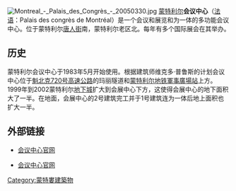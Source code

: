 {{NoteTA
|G1=TO
}}
[[File:Montreal_-_Palais_des_Congrès_-_20050330.jpg|thumb]]
[[蒙特利尔|蒙特利尔]]'''会议中心'''（[[法语|法语]]：Palais des congrès de Montréal）是一个会议和展览和为一体的多功能会议中心。位于蒙特利尔[[唐人街|唐人街]]南，蒙特利尔老区北。每年有多个国际展会在其举办。

== 历史 ==
蒙特利尔会议中心于1983年5月开始使用。根据建筑师维克多·普鲁斯的计划会议中心位于[[魁北克720号高速公路|魁北克720号高速公路]]的玛丽隧道和[[蒙特利尔地铁|蒙特利尔地铁]][[軍事廣場站|軍事廣場站]]上方。1999年到2002蒙特利尔[[地下城|地下城]]扩大到会展中心下方，这使得会展中心的地下面积大了一半。在地面，会展中心的2号建筑完工并于1号建筑连为一体后地上面积也扩大一半。

== 外部链接 ==
*{{fr}}[https://web.archive.org/web/20100927032330/http://www.congresmtl.com/fr/index.aspx 会议中心官网]
*{{en}}[http://www.congresmtl.com/en/index.aspx?lg=en 会议中心官网] {{Wayback|url=http://www.congresmtl.com/en/index.aspx?lg=en |date=20120802062019 }}

{{Struct-stub}}
{{蒙特利尔地标}}
[[Category:蒙特婁建築物|Category:蒙特婁建築物]]